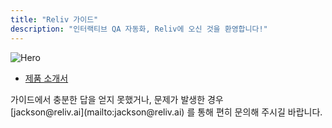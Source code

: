 ```yaml
---
title: "Reliv 가이드"
description: "인터랙티브 QA 자동화, Reliv에 오신 것을 환영합니다!"
---
```


<img className="block" src="/images/hero.png" alt="Hero" />

- [제품 소개서](/product)

<Note>
  가이드에서 충분한 답을 얻지 못했거나, 문제가 발생한 경우 <br />
  [jackson@reliv.ai](mailto:jackson@reliv.ai) 를 통해 편히 문의해 주시길 바랍니다.
</Note>
